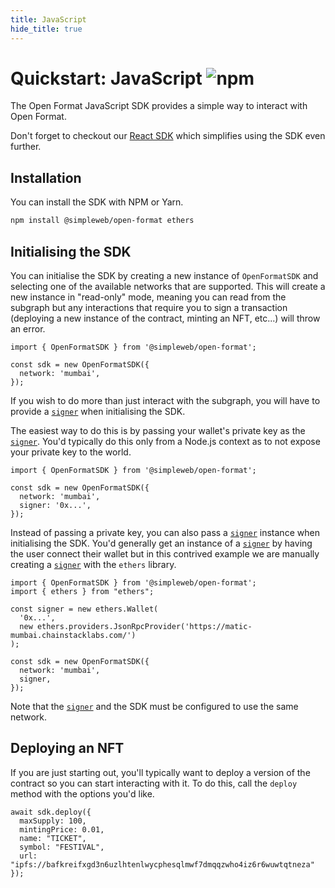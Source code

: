 ```yaml
---
title: JavaScript
hide_title: true
---
```


<h1 style={{ display: 'flex', gap: "2rem", alignItems: 'center' }}>Quickstart: JavaScript <img alt="npm" src="https://img.shields.io/npm/v/@simpleweb/open-format"/></h1>

The Open Format JavaScript SDK provides a simple way to interact with Open Format.

Don't forget to checkout our [React SDK](./react) which simplifies using the SDK even further.

## Installation

You can install the SDK with NPM or Yarn.

```bash npm2yarn
npm install @simpleweb/open-format ethers
```

## Initialising the SDK

You can initialise the SDK by creating a new instance of `OpenFormatSDK` and selecting one of the available networks that are supported. This will create a new instance in "read-only" mode, meaning you can read from the subgraph but any interactions that require you to sign a transaction (deploying a new instance of the contract, minting an NFT, etc...) will throw an error.

```tsx
import { OpenFormatSDK } from '@simpleweb/open-format';

const sdk = new OpenFormatSDK({
  network: 'mumbai',
});
```

If you wish to do more than just interact with the subgraph, you will have to provide a [`signer`](/glossary#signer) when initialising the SDK.

The easiest way to do this is by passing your wallet's private key as the [`signer`](/glossary#signer). You'd typically do this only from a Node.js context as to not expose your private key to the world.

```tsx
import { OpenFormatSDK } from '@simpleweb/open-format';

const sdk = new OpenFormatSDK({
  network: 'mumbai',
  signer: '0x...',
});
```

Instead of passing a private key, you can also pass a [`signer`](/glossary#signer) instance when initialising the SDK. You'd generally get an instance of a [`signer`](/glossary#signer) by having the user connect their wallet but in this contrived example we are manually creating a [`signer`](/glossary#signer) with the `ethers` library.

```tsx
import { OpenFormatSDK } from '@simpleweb/open-format';
import { ethers } from "ethers";

const signer = new ethers.Wallet(
  '0x...',
  new ethers.providers.JsonRpcProvider('https://matic-mumbai.chainstacklabs.com/')
);

const sdk = new OpenFormatSDK({
  network: 'mumbai',
  signer,
});
```

Note that the [`signer`](/glossary#signer) and the SDK must be configured to use the same network.



## Deploying an NFT

If you are just starting out, you'll typically want to deploy a version of the contract so you can start interacting with it. To do this, call the `deploy` method with the options you'd like.

```tsx
await sdk.deploy({
  maxSupply: 100,
  mintingPrice: 0.01,
  name: "TICKET",
  symbol: "FESTIVAL",
  url: "ipfs://bafkreifxgd3n6uzlhtenlwycphesqlmwf7dmqqzwho4iz6r6wuwtqtneza"
});
```
